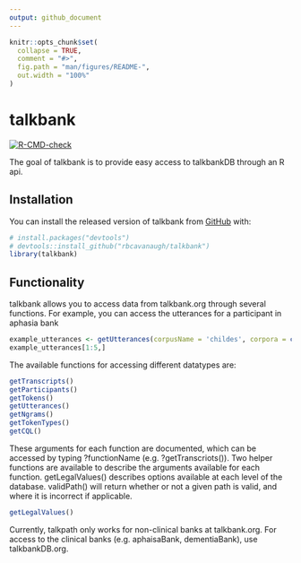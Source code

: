 ```yaml
---
output: github_document
---
```


<!-- README.md is generated from README.Rmd. Please edit that file -->

```r
knitr::opts_chunk$set(
  collapse = TRUE,
  comment = "#>",
  fig.path = "man/figures/README-",
  out.width = "100%"
)
```

# talkbank

<!-- badges: start -->
[![R-CMD-check](https://github.com/rbcavanaugh/talkbank/workflows/R-CMD-check/badge.svg)](https://github.com/rbcavanaugh/talkbank/actions)
<!-- badges: end -->

The goal of talkbank is to provide easy access to talkbankDB through an R api. 

## Installation

You can install the released version of talkbank from [GitHub](https://github.com/) with:

```r
# install.packages("devtools")
# devtools::install_github("rbcavanaugh/talkbank")
library(talkbank)
```

## Functionality

talkbank allows you to access data from talkbank.org through several functions. For example, you can access the utterances for a participant in aphasia bank

```r
example_utterances <- getUtterances(corpusName = 'childes', corpora = c('childes', 'Eng-NA', 'MacWhinney', '010411a'));
example_utterances[1:5,]
```

The available functions for accessing different datatypes are:

```r
getTranscripts()
getParticipants()
getTokens()
getUtterances()
getNgrams()
getTokenTypes()
getCQL()
```

These arguments for each function are documented, which can be accessed by typing ?functionName (e.g. ?getTranscriots()). Two helper functions are available to describe the arguments available for each function. getLegalValues() describes options available at each level of the database. validPath() will return whether or not a given path is valid, and where it is incorrect if applicable. 

```r
getLegalValues()
```

Currently, talkpath only works for non-clinical banks at talkbank.org. For access to the clinical banks (e.g. aphaisaBank, dementiaBank), use talkbankDB.org. 


